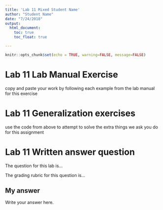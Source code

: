 ```yaml
---
title: 'Lab 11 Mixed Student Name'
author: "Student Name"
date: "7/24/2018"
output: 
  html_document:
    toc: true
    toc_float: true

---
```


```r
knitr::opts_chunk$set(echo = TRUE, warning=FALSE, message=FALSE)
```

# Lab 11 Lab Manual Exercise

copy and paste your work by following each example from the lab manual for this exercise

# Lab 11 Generalization exercises

use the code from above to attempt to solve the extra things we ask you do for this assignment

# Lab 11 Written answer question

The question for this lab is...

The grading rubric for this question is...

## My answer

Write your answer here.